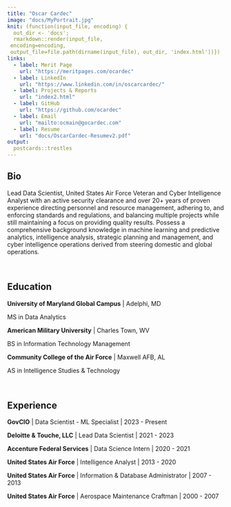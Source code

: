 ```yaml
---
title: "Oscar Cardec"
image: "docs/MyPortrait.jpg"
knit: (function(input_file, encoding) {
  out_dir <- 'docs';
  rmarkdown::render(input_file,
 encoding=encoding,
 output_file=file.path(dirname(input_file), out_dir, 'index.html'))})
links:
  - label: Merit Page
    url: "https://meritpages.com/ocardec"
  - label: LinkedIn
    url: "https://www.linkedin.com/in/oscarcardec/"
  - label: Projects & Reports
    url: "index2.html"
  - label: GitHub
    url: "https://github.com/ocardec"
  - label: Email
    url: "mailto:ocmain@gocardec.com"
  - label: Resume
    url: "docs/OscarCardec-Resumev2.pdf"
output:
  postcards::trestles
---
```

 
## Bio

Lead Data Scientist, United States Air Force Veteran and Cyber Intelligence Analyst with an active security clearance and over 20+ years of proven experience directing personnel and resource management, adhering to, and enforcing standards and regulations, and balancing multiple projects while still maintaining a focus on providing quality results.  Possess a comprehensive background knowledge in machine learning and predictive analytics, intelligence analysis, strategic planning and management, and cyber intelligence operations derived from steering domestic and global operations.

<br/>

## Education

**University of Maryland Global Campus** | Adelphi, MD

MS in Data Analytics

**American Military University** | Charles Town, WV

BS in Information Technology Management

**Community College of the Air Force** | Maxwell AFB, AL

AS in Intelligence Studies & Technology

<br/>

## Experience

**GovCIO** | Data Scientist - ML Specialist | 2023 - Present

**Deloitte & Touche, LLC** | Lead Data Scientist | 2021 - 2023

**Accenture Federal Services** | Data Science Intern | 2020 - 2021

**United States Air Force** | Intelligence Analyst | 2013 - 2020

**United States Air Force** | Information & Database Administrator | 2007 - 2013

**United States Air Force** | Aerospace Maintenance Craftman | 2000 - 2007



